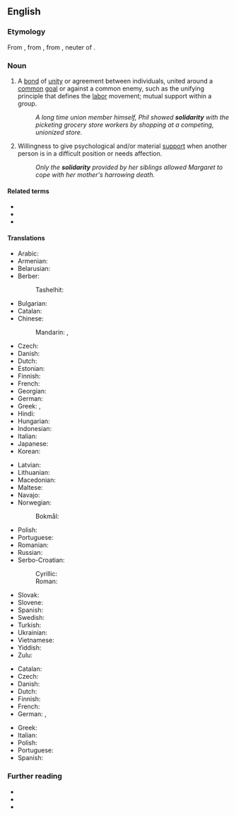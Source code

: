 {{also|Solidarity}}
<!-- movement in Poland -->
==English==
{{wikipedia|dab=Solidarity (disambiguation)}}

===Etymology===
From {{etyl|fr|en}} {{m|fr|solidarité||solidarity}}, from {{m|fr|solidaire||characterized by solidarity}}, from {{etyl|la|en}} {{m|la|solidum||whole sum}}, neuter of {{m|la|solidus||solid}}.

===Noun===
{{en-noun|~|solidarities}}

# {{lb|en|countable}} A [[bond]] of [[unity]] or agreement between individuals, united around a [[common]] [[goal]] or against a common enemy, such as the unifying principle that defines the [[labor]] movement; mutual support within a group.
#: ''A long time union member himself, Phil showed '''solidarity''' with the picketing grocery store workers by shopping at a competing, unionized store.''
# {{lb|en|uncountable}} Willingness to give psychological and/or material [[support]] when another person is in a difficult position or needs affection.
#: ''Only the '''solidarity''' provided by her siblings allowed Margaret to cope with her mother's harrowing death.''

====Related terms====
* {{l|en|solid}}
* {{l|en|solidary}}
* {{l|en|solidus}}

====Translations====
{{trans-top|unifying bond between individuals with common goal or enemy}}
* Arabic: {{t|ar|تَضَامُن|m}}
* Armenian: {{t+|hy|համերաշխություն}}
* Belarusian: {{t|be|саліда́рнасць|f}}
* Berber:
*: Tashelhit: {{t|shi|tiwizi|f}}
* Bulgarian: {{t+|bg|солида́рност|f}}
* Catalan: {{t+|ca|solidaritat|f}}
* Chinese:
*: Mandarin: {{t+|cmn|團結|sc=Hani}}, {{t+|cmn|团结|tr=tuánjié|sc=Hani}}
* Czech: {{t+|cs|solidarita|f}}
* Danish: {{t+|da|solidaritet|c}}
* Dutch: {{t+|nl|solidariteit}}
* Estonian: {{t|et|solidaarsus}}
* Finnish: {{t+|fi|solidaarisuus}}
* French: {{t+|fr|solidarité|f}}
* Georgian: {{t|ka|სოლიდარობა}}
* German: {{t+|de|Solidarität|f}}
* Greek: {{t+|el|αλληλεγγύη|f}}, {{t+|el|συναδελφικότητα|f}}
* Hindi: {{t+|hi|एकता|f}}
* Hungarian: {{t+|hu|szolidaritás}}
* Indonesian: {{t+|id|solidaritas}}
* Italian: {{t+|it|solidarietà|f}}
* Japanese: {{t+|ja|連帯|tr=れんたい, rentai}}
* Korean: {{t|ko|연대}}
{{trans-mid}}
* Latvian: {{t|lv|solidaritāte|f}}
* Lithuanian: {{t|lt|solidarumas|m}}
* Macedonian: {{t|mk|солидарност|f}}
* Maltese: {{t|mt|solidarjetà|f}}
* Navajo: {{t|nv|łaʼ ídlį́}}
* Norwegian:
*: Bokmål: {{t|nb|solidaritet|m}}
* Polish: {{t+|pl|solidarność|f}}
* Portuguese: {{t+|pt|solidariedade|f}}
* Romanian: {{t+|ro|solidaritate|f}}
* Russian: {{t+|ru|солида́рность|f}}
* Serbo-Croatian:
*: Cyrillic: {{t|sh|солида́рно̄ст|f}}
*: Roman: {{t+|sh|solidárnōst|f}}
* Slovak: {{t|sk|solidarita|f}}
* Slovene: {{t|sl|solidarnost|f}}
* Spanish: {{t+|es|solidaridad|f}}
* Swedish: {{t+|sv|solidaritet|c}}
* Turkish: {{t+|tr|dayanışma}}
* Ukrainian: {{t|uk|соліда́рність|f}}
* Vietnamese: {{t+|vi|liên đới|alt=sự liên đới}}
* Yiddish: {{t|yi|סאָלידאַרישקײַט}}
* Zulu: {{t|zu|ubuntu|c14}}
{{trans-bottom}}

{{trans-top|psychological or material support}}
* Catalan: {{t+|ca|solidaritat|f}}
* Czech: {{t+|cs|solidarita|f}}
* Danish: {{t+|da|solidaritet|c}}
* Dutch: {{t+|nl|solidariteit}}
* Finnish: {{t+|fi|tuki}}
* French: {{t+|fr|solidarité|f}}
* German: {{t+|de|Solidarität|f}}, {{t+|de|Unterstützung|f}}
{{trans-mid}}
* Greek: {{t+|el|αλληλεγγύη|f}}
* Italian: {{t+|it|solidarietà|f}}
* Polish: {{t+|pl|solidarność|f}}
* Portuguese: {{t+|pt|solidariedade|f}}
* Spanish: {{t+|es|solidaridad|f}}
{{trans-bottom}}

===Further reading===
* {{R:Webster 1913}}
* {{R:Century 1911}}
* {{R:OneLook}}